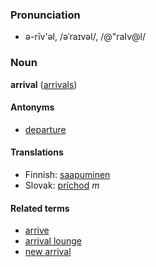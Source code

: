 ===Pronunciation===
*ə-rīv'əl, /əˈraɪvəl/, /@"raIv@l/

===Noun===
'''arrival''' ([[arrivals]])

====Antonyms====
*[[departure]]

====Translations====

*Finnish: [[saapuminen]]
*Slovak: [[príchod]] ''m''

====Related terms====
*[[arrive]]
*[[arrival lounge]]
*[[new arrival]]